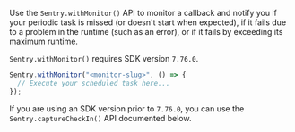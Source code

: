 Use the `Sentry.withMonitor()` API to monitor a callback and notify you if your periodic task is missed (or doesn't start when expected), if it fails due to a problem in the runtime (such as an error), or if it fails by exceeding its maximum runtime.

`Sentry.withMonitor()` requires SDK version `7.76.0`.

```javascript
Sentry.withMonitor("<monitor-slug>", () => {
  // Execute your scheduled task here...
});
```

If you are using an SDK version prior to `7.76.0`, you can use the `Sentry.captureCheckIn()` API documented below.
